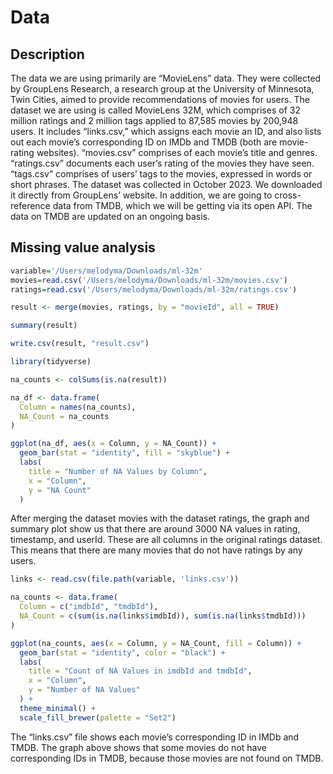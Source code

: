 # Data

## Description

The data we are using primarily are "MovieLens" data. They were collected by GroupLens Research, a research group at the University of Minnesota, Twin Cities, aimed to provide recommendations of movies for users. The dataset we are using is called MovieLens 32M, which comprises of 32 million ratings and 2 million tags applied to 87,585 movies by 200,948 users. It includes “links.csv,” which assigns each movie an ID, and also lists out each movie's corresponding ID on IMDb and TMDB (both are movie-rating websites). “movies.csv” comprises of each movie’s title and genres.  “ratings.csv” documents each user’s rating of the movies they have seen. “tags.csv” comprises of users' tags to the movies, expressed in words or short phrases. The dataset was collected in October 2023. We downloaded it directly from GroupLens' website. In addition, we are going to cross-reference data from TMDB, which we will be getting via its open API. The data on TMDB are updated on an ongoing basis.

## Missing value analysis

```r
variable='/Users/melodyma/Downloads/ml-32m'
movies=read.csv('/Users/melodyma/Downloads/ml-32m/movies.csv')
ratings=read.csv('/Users/melodyma/Downloads/ml-32m/ratings.csv')
```

```r
result <- merge(movies, ratings, by = "movieId", all = TRUE)
```

```r
summary(result)

```

```r
write.csv(result, "result.csv")
```


```r
library(tidyverse)

na_counts <- colSums(is.na(result))

na_df <- data.frame(
  Column = names(na_counts),
  NA_Count = na_counts
)

ggplot(na_df, aes(x = Column, y = NA_Count)) +
  geom_bar(stat = "identity", fill = "skyblue") +
  labs(
    title = "Number of NA Values by Column",
    x = "Column",
    y = "NA Count"
  )
```

After merging the dataset movies with the dataset ratings, the graph and summary plot show us that there are around 3000 NA values in rating, timestamp, and userId. These are all columns in the original ratings dataset. This means that there are many movies that do not have ratings by any users. 

```r
links <- read.csv(file.path(variable, 'links.csv'))

na_counts <- data.frame(
  Column = c("imdbId", "tmdbId"),
  NA_Count = c(sum(is.na(links$imdbId)), sum(is.na(links$tmdbId)))
)

ggplot(na_counts, aes(x = Column, y = NA_Count, fill = Column)) +
  geom_bar(stat = "identity", color = "black") +
  labs(
    title = "Count of NA Values in imdbId and tmdbId",
    x = "Column",
    y = "Number of NA Values"
  ) +
  theme_minimal() +
  scale_fill_brewer(palette = "Set2")
```
The "links.csv" file shows each movie's corresponding ID in IMDb and TMDB. The graph above shows that some movies do not have corresponding IDs in TMDB, because those movies are not found on TMDB.
